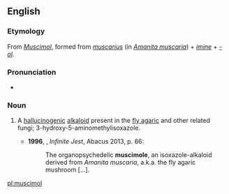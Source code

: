 ==English==
{{wikipedia}}

===Etymology===
From {{etyl|de|en}} ''[[Muscimol]]'', formed from {{etyl|la|en}} ''[[muscarius]]'' (in ''[[Amanita muscaria]]'') + ''[[imine]]'' + ''[[-ol]]''.

===Pronunciation===
* {{IPA|/ˈmʌskɪmɒl/|/ˈmʌsɪmɒl/}}

===Noun===
{{en-noun|-}}

# {{context|biochemistry|lang=en}} A [[hallucinogenic]] [[alkaloid]] present in the [[fly agaric]] and other related fungi; 3-hydroxy-5-aminomethylisoxazole. {{defdate|from 20th c.}}
#*'''1996''', {{w|David Foster Wallace}}, ''Infinite Jest'', Abacus 2013, p. 66:
#*:The organopsychedelic '''muscimole''', an isoxazole-alkaloid derived from ''Amanita muscaria'', a.k.a. the fly agaric mushroom […].
[[pl:muscimol]]